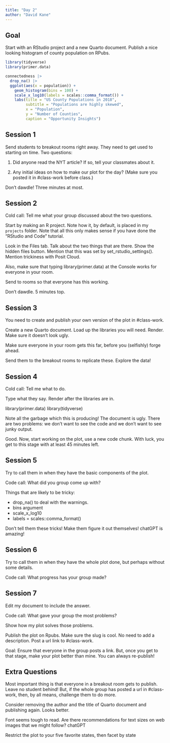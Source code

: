 ```yaml
---
title: "Day 2"
author: "David Kane"
---
```



## Goal

Start with an RStudio project and a new Quarto document. Publish a nice looking histogram of county population on RPubs. 

```r
library(tidyverse)
library(primer.data)

connectedness |> 
  drop_na() |> 
  ggplot(aes(x = population)) +
    geom_histogram(bins = 100) +
    scale_x_log10(labels = scales::comma_format()) +
    labs(title = "US County Populations in 2018",
         subtitle = "Populations are highly skewed",
         x = "Population",
         y = "Number of Counties",
         caption = "Opportunity Insights")
```


## Session 1

Send students to breakout rooms right away. They need to get used to starting on time. Two questions: 

1) Did anyone read the NYT article? If so, tell your classmates about it. 

2) Any initial ideas on how to make our plot for the day? (Make sure you posted it in #class-work before class.)

Don't dawdle! Three minutes at most.

## Session 2

Cold call: Tell me what your group discussed about the two questions.

Start by making an R project. Note how it, by default, is placed in my `projects` folder. Note that all this only makes sense if you have done the "RStudio and Code" tutorial.

Look in the Files tab. Talk about the two things that are there. Show the hidden files button. Mention that this was set by set_rstudio_settings(). Mention trickiness with Posit Cloud.

Also, make sure that typing library(primer.data) at the Console works for everyone in your room.

Send to rooms so that everyone has this working. 

Don't dawdle. 5 minutes top.

## Session 3

You need to create and publish your own version of the plot in #class-work.

Create a new Quarto document. Load up the libraries you will need. Render. Make sure it doesn't look ugly.

Make sure everyone in your room gets this far, before you (selfishly) forge ahead.

Send them to the breakout rooms to replicate these. Explore the data!

## Session 4

Cold call: Tell me what to do.

Type what they say. Render after the libraries are in.

library(primer.data) 
library(tidyverse)

Note all the garbage which this is producing! The document is ugly. There are two problems: we don't want to see the code and we don't want to see junky output. 

Good. Now, start working on the plot, use a new code chunk. With luck, you get to this stage with at least 45 minutes left.


## Session 5

Try to call them in when they have the basic components of the plot.

Code call: What did you group come up with?

Things that are likely to be tricky: 

* drop_na() to deal with the warnings. 
* bins argument
* scale_x_log10
* labels = scales::comma_format()

Don't tell them these tricks! Make them figure it out themselves! chatGPT is amazing!


## Session 6

Try to call them in when they have the whole plot done, but perhaps without some details.

Code call: What progress has your group made?

## Session 7

Edit my document to include the answer.

Code call: What gave your group the most problems?

Show how my plot solves those problems.

Publish the plot on Rpubs. Make sure the slug is cool. No need to add a description. Post a url link to #class-work. 

Goal: Ensure that everyone in the group posts a link. But, once you get to that stage, make your plot better than mine. You can always re-publish!

## Extra Questions

Most important thing is that everyone in a breakout room gets to publish. Leave no student behind! But, if the whole group has posted a url in #class-work, then, by all means, challenge them to do more.

Consider removing the author and the title of Quarto document and publishing again. Looks better.

Font seems tough to read. Are there recommendations for text sizes on web images that we might follow? chatGPT

Restrict the plot to your five favorite states, then facet by state

